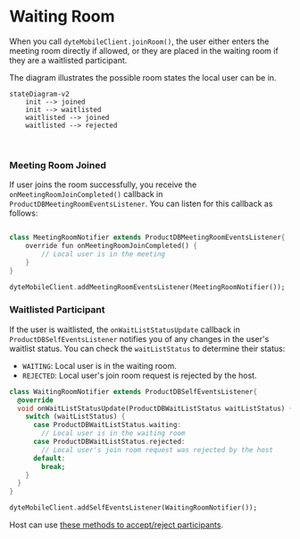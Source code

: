 # Waiting Room

When you call `dyteMobileClient.joinRoom()`, the user either enters the meeting room directly if allowed, or they are placed in the waiting room
if they are a waitlisted participant.

The diagram illustrates the possible room states the local user can be in.

```mermaid
stateDiagram-v2
    init --> joined
    init --> waitlisted
    waitlisted --> joined
    waitlisted --> rejected
```

<br />

### Meeting Room Joined

If user joins the room successfully, you receive the `onMeetingRoomJoinCompleted()` callback in `ProductDBMeetingRoomEventsListener`.
You can listen for this callback as follows:

```dart

class MeetingRoomNotifier extends ProductDBMeetingRoomEventsListener{
    override fun onMeetingRoomJoinCompleted() {
        // Local user is in the meeting
    }
}

dyteMobileClient.addMeetingRoomEventsListener(MeetingRoomNotifier());
```

### Waitlisted Participant

If the user is waitlisted, the `onWaitListStatusUpdate` callback in `ProductDBSelfEventsListener` notifies you of any changes in the
user's waitlist status. You can check the `waitListStatus` to determine their status:

- `WAITING`: Local user is in the waiting room.
- `REJECTED`: Local user's join room request is rejected by the host.

```dart
class WaitingRoomNotifier extends ProductDBSelfEventsListener{
  @override
  void onWaitListStatusUpdate(ProductDBWaitListStatus waitListStatus) {
    switch (waitListStatus) {
      case ProductDBWaitListStatus.waiting:
        // Local user is in the waiting room
      case ProductDBWaitListStatus.rejected:
        // Local user's join room request was rejected by the host
      default:
        break;
    }
  }
}

dyteMobileClient.addSelfEventsListener(WaitingRoomNotifier());
```

Host can use [these methods to accept/reject participants](/flutter-core/participants#waiting-room-methods).
